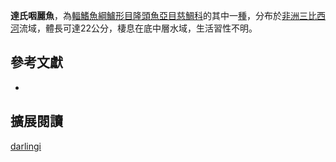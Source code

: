 {{Speciesbox
| name = 達氏咽麗魚
| status = NE
| status_system = IUCN3.1
| image = 
| image_width = 260px
| image_caption = 
| genus = Pharyngochromis
| species = darlingi
| authority = [[Boulenger|Boulenger]], 1911
| synonyms = *''Pelmatochromis darlingi''<br /><small>Boulenger, 1911</small>
*''Haplochromis darlingi''<br /><small>Boulenger, 1911</small>
*''Paratilapia arnoldi''<br /><small>Gilchrist & Thompson, 1917</small>
*''Paratilapia arnoldia''<br /><small>Gilchrist & Thompson, 1917</small>
}}
'''達氏咽麗魚'''，為[[輻鰭魚綱|輻鰭魚綱]][[鱸形目|鱸形目]][[隆頭魚亞目|隆頭魚亞目]][[慈鯛科|慈鯛科]]的其中一[[種|種]]，分布於[[非洲|非洲]][[三比西河|三比西河]]流域，體長可達22公分，棲息在底中層水域，生活習性不明。

== 參考文獻 ==
*{{FishBase_species|genus=Pharyngochromis|species=darlingi |year=2013|month=4}}

== 擴展閱讀 ==
{{refbegin}}
{{wikispecies-inline|Pharyngochromis darlingi |達氏咽麗魚}}
{{refend}}
{{Taxonbar|from=Q5552469}}

[[Category:咽麗魚屬|darlingi]]


{{鱸形目小作品}}